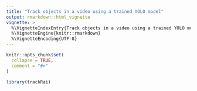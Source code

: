 ```yaml
---
title: "Track objects in a video using a trained YOLO model"
output: rmarkdown::html_vignette
vignette: >
  %\VignetteIndexEntry{Track objects in a video using a trained YOLO model}
  %\VignetteEngine{knitr::rmarkdown}
  %\VignetteEncoding{UTF-8}
---
```


```r
knitr::opts_chunk$set(
  collapse = TRUE,
  comment = "#>"
)
```

```r
library(trackRai)
```
